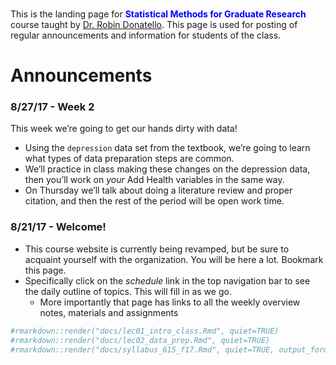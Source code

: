 <br>
This is the landing page for <span style="color:blue">**Statistical Methods for Graduate Research**</span> course taught by [Dr. Robin Donatello](http://www.norcalbiostat.com). This page is used for posting of regular announcements and information for students of the class. 


# Announcements

### 8/27/17 - Week 2

This week we're going to get our hands dirty with data!

* Using the `depression` data set from the textbook, we're going to learn what types of data preparation steps are common. 
* We'll practice in class making these changes on the depression data, then you'll work on _your_ Add Health variables in the same way. 
* On Thursday we'll talk about doing a literature review and proper citation, and then the rest of the period will be open work time. 

### 8/21/17 - Welcome!
* This course website is currently being revamped, but be sure to acquaint yourself with the organization. You will be here a lot. Bookmark this page.
* Specifically click on the _schedule_ link in the top navigation bar to see the daily outline of topics. This will fill in as we go. 
    - More importantly that page has links to all the weekly overview notes, materials and assignments


```r
#rmarkdown::render("docs/lec01_intro_class.Rmd", quiet=TRUE)
#rmarkdown::render("docs/lec02_data_prep.Rmd", quiet=TRUE)
#rmarkdown::render("docs/syllabus_615_f17.Rmd", quiet=TRUE, output_format=c("html_document", "pdf_document"))
```